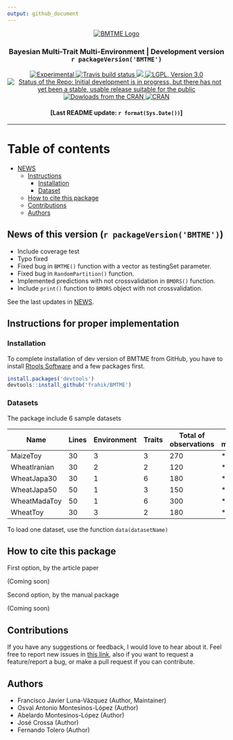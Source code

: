 ```yaml
---
output: github_document
---
```

<p align="center">
  <a href="https://github.com/frahik/BMTME">
    <img src="Logo.png" alt="BMTME Logo"/>
  </a>
  <h3 align="center">
    Bayesian Multi-Trait Multi-Environment | Development version `r packageVersion('BMTME')` 
  </h4>
   
  <p align="center">
  <a href="https://www.tidyverse.org/lifecycle/#experimental">
  <img src="https://img.shields.io/badge/lifecycle-experimental-orange.svg" alt="Experimental">
  </a> <a href="https://travis-ci.org/frahik/BMTME">
  <img src="https://travis-ci.org/frahik/BMTME.svg?branch=master" alt="Travis build status">
  </a> <a href="https://coveralls.io/r/frahik/BMTME?branch=master">
  <img src="https://coveralls.io/repos/github/frahik/BMTME/badge.svg" />
</a> <a href="https://www.gnu.org/licenses/lgpl-3.0">
    <img src="https://img.shields.io/badge/License-LGPL%20v3-blue.svg" alt="LGPL, Version 3.0">
  </a> <a href="http://www.repostatus.org/#wip">
    <img src="http://www.repostatus.org/badges/latest/wip.svg" alt="Status of the Repo:  Initial development is in progress, but there has not yet been a stable, usable release suitable for the public">
  </a> <a href="">
    <img src="http://cranlogs.r-pkg.org/badges/BMTME" alt="Dowloads from the CRAN">
  </a> <a href="https://cran.r-project.org/package=BMTME">
    <img src="http://www.r-pkg.org/badges/version-ago/BMTME" alt="CRAN">
  </a>
  </p>

  <h4 align="center">
    [Last README update: `r format(Sys.Date())`]
  </h4>
  
</p>


----------


# Table of contents
  - [NEWS](#news)
  - [Instructions](#instructions)
    - [Installation](#install)
    - [Dataset](#data)
  - [How to cite this package](#cite)
  - [Contributions](#contributions)
  - [Authors](#authors)

<h2 id="news">
  News of this version (`r packageVersion('BMTME')`)
</h2>

 * Include coverage test
 * Typo fixed
 * Fixed bug in `BMTME()` function with a vector as testingSet parameter.
 * Fixed bug in `RandomPartition()` function.
 * Implemented predictions with not crossvalidation in `BMORS()` function.
 * Include `print()` function to `BMORS` object with not crossvalidation.

See the last updates in [NEWS](NEWS.md).

<h2 id="instructions">
  Instructions for proper implementation
</h2>


<h3 id="install">
  Installation
</h3>

To complete installation of dev version of BMTME from GitHub, you have to install [Rtools Software](https://cran.r-project.org/bin/windows/Rtools/) and a few packages first.

```r
install.packages('devtools')
devtools::install_github('frahik/BMTME')
```

<h3 id="data">
  Datasets
</h3>

The package include 6 sample datasets

|Name         |Lines|Environment|Traits|Total of observations| ME models | MTME models |
|-------------|-----|-----------|------|---------------------|-----------|-------------|
|MaizeToy     | 30  | 3         | 3    | 270                 | *         | *           |
|WheatIranian | 30  | 2         | 2    | 120                 | *         | *           |
|WheatJapa30  | 30  | 1         | 6    | 180                 | *         |             |
|WheatJapa50  | 50  | 1         | 3    | 150                 | *         |             |
|WheatMadaToy | 50  | 1         | 6    | 300                 | *         |             |
|WheatToy     | 30  | 3         | 2    | 180                 | *         | *           |

To load one dataset, use the function `data(datasetName)`
<h2 id="cite">
  How to cite this package
</h2>


First option, by the article paper

(Coming soon)

Second option, by the manual package

(Coming soon)



<h2 id="contributions">
  Contributions
</h2>

If you have any suggestions or feedback, I would love to hear about it. Feel free to report new issues in [this link](https://github.com/frahik/BMTME/issues/new), also if you want to request a feature/report a bug, or make a pull request if you can contribute.


<h2 id="authors">
  Authors
</h2>

  
 - Francisco Javier Luna-Vázquez (Author, Maintainer)
 - Osval Antonio Montesinos-López (Author)
 - Abelardo Montesinos-López (Author)
 - José Crossa (Author)
 - Fernando Tolero (Author)
